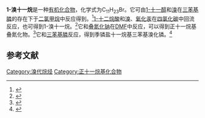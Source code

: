 {{Chembox
| Name = 
| NameEn = 
| ImageFile = 1-bromoundecane.png
|  ImageSize = 
|  ImageAlt = 
| IUPACName = 
| IUPACNameZh = 
| OtherNames = 1-溴正十一烷<br>正十一烷基溴
| Section1 = {{Chembox Identifiers
|   CASNo = 693-67-4
|   CASNo_Ref = {{cascite|correct|CAS}}
|   PubChem = 
|   SMILES = CCCCCCCCCCCBr }}
| Section2 = {{Chembox Properties
| C=11 | H=23 | Br=1
|   Appearance = 
|   Density = 1.0521 g·cm<sup>−3</sup>（20 °C）<ref>{{cite journal|journal=Journal of the American Chemical Society|volume=50|issue=5|language=en|issn=0002-7863|date=1928-05|pages=1503–1508|doi=10.1021/ja01392a042|url=https://pubs.acs.org/doi/abs/10.1021/ja01392a042|title=CYCLOPENTYL ALKYL ACETIC ACIDS AND OMEGA-CYCLOPENTYLETHYL ALKYL ACETIC ACIDS AND THEIR BACTERICIDAL ACTION TOWARD B. LEPRAE. XI 1|accessdate=2021-01-14|author=G. R. Yohe, Roger Adams}}</ref>
|   MeltingPt = {{convert|-9|C|K}}<ref name=Kaneko>{{cite journal|journal=Nippon kagaku zassi|volume=76|issue=3|issn=0369-5387|date=1955|pages=281–284|doi=10.1246/nikkashi1948.76.281|url=http://joi.jlc.jst.go.jp/JST.Journalarchive/nikkashi1948/76.281?from=CrossRef|title=On the Preparations and the Melting Points of n Alkyl-bromides|accessdate=2021-01-14|author=Takao Kaneko, Taihei Ainazaki}}</ref>
|   BoilingPt = {{convert|124.7|-|125|C|K}}（12 Torr）<ref name=Kaneko /><br>{{convert|137|-|138|C|K}}（18 Torr）<ref>{{cite journal|journal=Journal of the Chemical Society (Resumed)|language=en|issn=0368-1769|date=1952|pages=5032|doi=10.1039/jr9520005032|url=http://xlink.rsc.org/?DOI=jr9520005032|title=982. Higher aliphatic compounds. Part X. A synthesis of tariric and petroselinic acids|accessdate=2021-01-14|author=P. B. Lumb, J. C. Smith}}</ref>
|   Solubility =  }}
| Section3 = {{Chembox Hazards
|   MainHazards = 
|   FlashPt = 
|   Autoignition =  }}
}}
'''1-溴十一烷'''是一种[[有机化合物|有机化合物]]，化学式为C<sub>11</sub>H<sub>23</sub>Br。它可由[[1-十一醇|1-十一醇]]和[[溴|溴]]在[[三苯基膦|三苯基膦]]的存在下于[[二氯甲烷|二氯甲烷]]中反应得到。<ref>{{cite journal|journal=Scientific Reports|volume=4|issue=1|language=en|issn=2045-2322|date=2015-05|doi=10.1038/srep07449|url=http://www.nature.com/articles/srep07449|title=Queen signals in a stingless bee: suppression of worker ovary activation and spatial distribution of active compounds|accessdate=2021-01-14|author=Túlio M. Nunes, Sidnei Mateus, Arodi P. Favaris, Mônica F. Z. J. Amaral, Lucas G. von Zuben, Giuliano C. Clososki, José M. S. Bento, Benjamin P. Oldroyd, Ricardo Silva, Ronaldo Zucchi, Denise B. Silva, Norberto P. Lopes|pmid=25502598|pmc=PMC4264003|archive-date=2022-03-04|archive-url=https://web.archive.org/web/20220304062341/https://www.nature.com/articles/srep07449}}</ref>[[月桂酸|1-十二烷酸]]和[[溴|溴]]、[[氧化汞|氧化汞]]在[[四氯化碳|四氯化碳]]中回流反应，也可得到1-溴十一烷。<ref>{{cite journal|journal=Journal of Labelled Compounds and Radiopharmaceuticals|volume=48|issue=14|language=en|issn=0362-4803|date=2005-12|pages=1055–1058|doi=10.1002/jlcr.966|url=http://doi.wiley.com/10.1002/jlcr.966|title=A facile synthesis of high specific activity sodium [1-14C] lauryl sulphate under microwave irradiation|accessdate=2021-01-14|author=S. Ravi, K. M. Mathew, V. K. P. Unny, N. Sivaprasad}}</ref>它和[[叠氮化钠|叠氮化钠]]在[[二甲基甲酰胺|DMF]]中反应，可以得到正十一烷基叠氮化物。<ref>{{cite journal|journal=Polymer Chemistry|volume=4|issue=21|language=en|issn=1759-9954|date=2013|pages=5456|doi=10.1039/c3py00648d|url=http://xlink.rsc.org/?DOI=c3py00648d|title=Consecutive modular ligation as an access route to palladium containing polymers|accessdate=2021-01-14|author=Christiane Lang, Kai Pahnke, Claude Kiefer, Anja S. Goldmann, Peter W. Roesky, Christopher Barner-Kowollik}}</ref>它和[[三苯基膦|三苯基膦]]反应，得到季𬭸盐十一烷基三苯基溴化𬭸。<ref>{{cite journal|journal=The Journal of Organic Chemistry|volume=64|issue=7|language=en|issn=0022-3263|date=1999-04|pages=2440–2445|doi=10.1021/jo982241j|url=https://pubs.acs.org/doi/10.1021/jo982241j|title=Total Synthesis of (10 R )- and (10 S )-Corossolin: Determination of the Stereochemistry at C-10 of the Natural Corossolin and the Differential Toxicity toward Cancer Cells Caused by the Configuration at C-10|accessdate=2021-01-14|author=Qian Yu, Zhu-Jun Yao, Xiao-Guang Chen, Yu-Lin Wu}}</ref>

==参考文献==
{{reflist}}

[[Category:溴代烷烃|Category:溴代烷烃]]
[[Category:正十一烷基化合物|Category:正十一烷基化合物]]